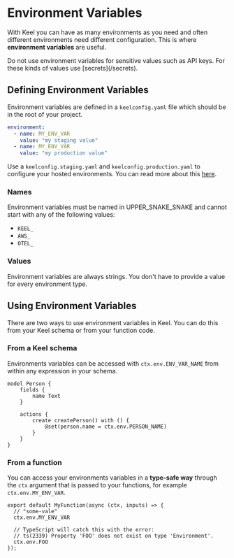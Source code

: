 # Environment Variables

With Keel you can have as many environments as you need and often different environments need different configuration. This is where **environment variables** are useful.


<Callout type="warning" emoji="⚠️">
  Do not use environment variables for sensitive values such as API keys. For these kinds of values use [secrets](/secrets).
</Callout>

## Defining Environment Variables

Environment variables are defined in a `keelconfig.yaml` file which should be in the root of your project.

```yaml filename="keelconfig.yaml"
environment:
  - name: MY_ENV_VAR
    value: "my staging value"
  - name: MY_ENV_VAR
    value: "my production value"
```

Use a `keelconfig.staging.yaml` and `keelconfig.production.yaml` to configure your hosted environments.  You can read more about this [here](/keelconfig).

### Names

Environment variables must be named in UPPER_SNAKE_SNAKE and cannot start with any of the following values:

* `KEEL_`
* `AWS_`
* `OTEL_`

### Values

Environment variables are always strings. You don't have to provide a value for every environment type.

## Using Environment Variables

There are two ways to use environment variables in Keel. You can do this from your Keel schema or from your function code.

### From a Keel schema

Environments variables can be accessed with `ctx.env.ENV_VAR_NAME` from within any expression in your schema.

```keel {8} filename="schema.keel"
model Person {
    fields {
        name Text
    }

    actions {
        create createPerson() with () {
            @set(person.name = ctx.env.PERSON_NAME)
        }
    }
}
```

### From a function

You can access your environments variables in a **type-safe way** through the `ctx` argument that is passed to your functions, for example `ctx.env.MY_ENV_VAR`.

```tsx filename="functions/myFunction.ts"
export default MyFunction(async (ctx, inputs) => {
  // "some-vale"
  ctx.env.MY_ENV_VAR

  // TypeScript will catch this with the error:
  // ts(2339) Property 'FOO' does not exist on type 'Environment'.
  ctx.env.FOO
});
```
